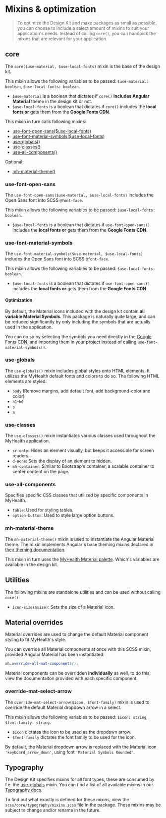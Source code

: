 
<Meta title="Foundations/Mixins & optimization" />

# Mixins & optimization

> To optimize the Design Kit and make packages as small as possible, you can choose to include a select amount of mixins to suit your application's needs.
> Instead of calling `core()`, you can handpick the mixins that are relevant for your application.

## core

The `core($use-material, $use-local-fonts)` mixin is the base of the design kit.

This mixin allows the following variables to be passed: `$use-material: boolean`, `$use-local-fonts: boolean`.

- `$use-material` is a boolean that dictates if `core()` **includes Angular Material** theme in the design kit or not.
- `$use-local-fonts` is a boolean that dictates if `core()` includes the **local fonts or** gets them from the **Google Fonts CDN**.

This mixin in turn calls following mixins:

- [use-font-open-sans($use-local-fonts)](#use-font-open-sans)
- [use-font-material-symbols($use-local-fonts)](#use-font-material-symbols)
- [use-globals()](#use-globals)
- [use-classes()](#use-classes)
- [use-all-components()](#use-all-components)

Optional:

- [mh-material-theme()](#mh-material-theme)

### use-font-open-sans

The `use-font-open-sans($use-material, $use-local-fonts)` includes the Open Sans font into SCSS `@font-face`.

This mixin allows the following variables to be passed: `$use-local-fonts: boolean`.

- `$use-local-fonts` is a boolean that dictates if `use-font-open-sans()` includes the **local fonts or** gets them from the **Google Fonts CDN**.

### use-font-material-symbols

The `use-font-material-symbols($use-material, $use-local-fonts)` includes the Open Sans font into SCSS `@font-face`.

This mixin allows the following variables to be passed: `$use-local-fonts: boolean`.

- `$use-local-fonts` is a boolean that dictates if `use-font-open-sans()` includes the **local fonts or** gets them from the **Google Fonts CDN**.

#### Optimization

By default, the Material icons included with the design kit contain **all variable Material Symbols**.
This package is naturally quite large, and can be reduced significantly by only including the symbols that are actually used in the application.

You can do so by selecting the symbols you need directly in the [Google Fonts CDN](https://fonts.google.com/icons?icon.style=Rounded),
and importing them in your project instead of calling `use-font-material-symbols()`.

### use-globals

The `use-globals()` mixin includes global styles onto HTML elements. It utilizes the MyHealth default fonts and colors to do so.
The following HTML elements are styled:

- `body` (Remove margins, add default font, add background-color and color)
- `h1`-`h6`
- `p`
- `a`

### use-classes

The `use-classes()` mixin instantiates various classes used throughout the MyHealth application.

- `sr-only`: Hides an element visually, but keeps it accessible for screen readers.
- `d-none`: Sets the display of an element to hidden.
- `mh-container`: Similar to Bootstrap's container, a scalable container to center content on the page.

### use-all-components

Specifies specific CSS classes that utilized by specific components in MyHealth.

- `table`: Used for styling tables.
- `option-button`: Used to style large option buttons.

### mh-material-theme

The `mh-material-theme()` mixin is used to instantiate the Angular Material theme.
The mixin implements Angular's base theming mixins declared in [their theming documentation](https://material.angular.io/guide/theming).

This mixin in turn uses the [MyHealth Material palette](/docs/foundations-material--docs). Which's variables are available in the design kit.

## Utilities

The following mixins are standalone utilities and can be used without calling `core()`:

- `icon-size($size)`: Sets the size of a Material icon.

## Material overrides

Material overrides are used to change the default Material component styling to fit MyHealth's style.

You can override all Material components at once with this SCSS mixin, provided Angular Material has been instantiated:

```scss
mh.override-all-mat-components();
```

Material components can be overridden **individually** as well, to do this, view the documentaiton provided with each specific component.

### override-mat-select-arrow

The `override-mat-select-arrow($icon, $font-family)` mixin is used to override the default Material dropdown arrow in a select.

This mixin allows the following variables to be passed: `$icon: string`, `$font-family: string`.

- `$icon` dictates the icon to be used as the dropdown arrow.
- `$font-family` dictates the font family to be used for the icon.

By default, the Material dropdown arrow is replaced with the Material icon `'keyboard_arrow_down'`, using font `'Material Symbols Rounded'`.

## Typography

The Design Kit specifies mixins for all font types, these are consumed by f.e. the [use-globals](#use-globals) mixin.
You can find a list of all available mixins in our [Typography docs](/docs/foundations-typography--docs#presets).

To find out what exactly is defined for these mixins, view the `scss/core/typography/mixins.scss` file in the package.
These mixins may be subject to change and/or rename in the future.
